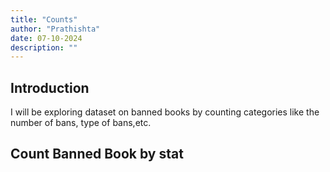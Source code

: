 ---
title: "Counts"
author: "Prathishta"
date: 07-10-2024
description: ""
---

## Introduction

I will be exploring dataset on banned books by counting categories like the number of bans, type of bans,etc.

## Count Banned Book by stat
